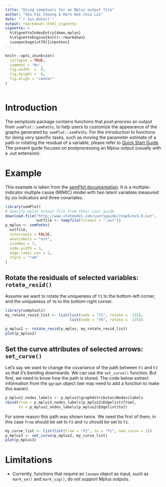 ```yaml
---
title: "Using semptools for an Mplus output file"
author: "Shu Fai Cheung & Mark Hok Chio Lai"
date: "`r Sys.Date()`"
output: rmarkdown::html_vignette
vignette: >
  %\VignetteIndexEntry{demo_mplus}
  %\VignetteEngine{knitr::rmarkdown}
  \usepackage[utf8]{inputenc}
---
```


```r
knitr::opts_chunk$set(
  collapse = TRUE,
  comment = "#>",
  fig.width  =  8,
  fig.height =  6,
  fig.align = "center"
)
```

```r
```

# Introduction

The semptools package contains functions that *post-process* an output from 
`semPlot::semPaths`, to help users to customize the appearance of the graphs 
generated by `semPlot::semPaths`. For the introduction to functions for doing 
very specific tasks, such as moving the parameter estimate of a path or rotating
the residual of a variable, please refer to [Quick Start Guide](01_quick_start.html).
The present guide focuses on postprocessing an Mplus output (usually with a .out extension).

# Example

This example is taken from the [semPlot documentation](http://sachaepskamp.com/semPlot/examples?page_id=489#Mplus). It is a multiple-indicator multiple cause (MIMIC) model with two latent variables measured by six indicators and three covariates. 

```r
library(semPlot)
# Specify mplus output file from their user guide
download.file("http://www.statmodel.com/usersguide/chap5/ex5.8.out", 
              outfile <- tempfile(fileext = ".out"))
p_mplus <- semPaths(
  outfile,
  intercepts = FALSE,
  whatLabels = "est",
  sizeMan = 7, 
  node.width = 1,
  edge.label.cex = 1,
  style = "ram"
)
```

## Rotate the residuals of selected variables: `rotate_resid()`

Assume we want to rotate the uniqueness of `Y1` to the bottom-left corner, and the uniqueness of `Y6` to the bottom-right corner. 

```r
library(semptools)
my_rotate_resid_list <- list(list(node = "Y1", rotate = -135),
                             list(node = "Y6", rotate =  135))
 
p_mplus2 <- rotate_resid(p_mplus, my_rotate_resid_list)
plot(p_mplus2)
```

## Set the curve attributes of selected arrows: `set_curve()`

Let's say we want to change the covariance of the path between `F1` and `F2` so that it's bending downwards. We can use the `set_curve()` function. But first, we need to know how the path is stored. The code below extract information from the `qgraph` object (we may need to add a function to make this easier). 

```r
p_mplus2_nodes_labels <- p_mplus2$graphAttributes$Nodes$labels
cbind(from = p_mplus2_nodes_labels[p_mplus2$Edgelist$from], 
      to = p_mplus2_nodes_labels[p_mplus2$Edgelist$to])
```

For some reason this path was shown twice. We need the first of them, in this case `from` should be set to `F2` and `to` should be set to `F1`.

```r
my_curve_list <- list(list(from = "F2", to = "F1", new_curve = 1)) 
p_mplus3 <- set_curve(p_mplus2, my_curve_list)
plot(p_mplus3)
```

# Limitations

- Currently, functions that require an `lavaan` object as input, such as `mark_se()` and `mark_sig()`, do not support Mplus outputs.  

